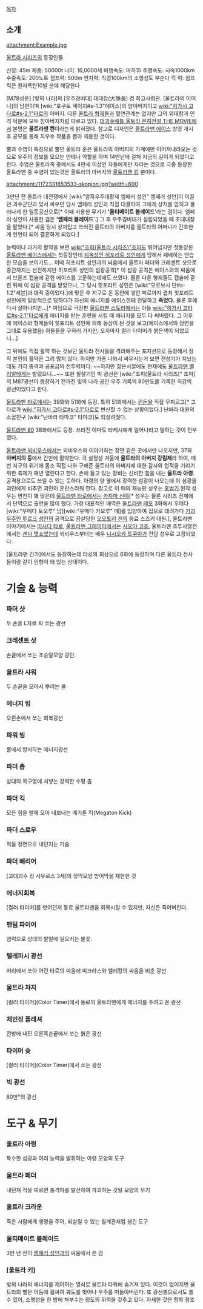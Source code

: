 [[목차]]

== 소개 ==

attachment:Example.jpg

[[울트라 시리즈]]의 등장인물.

신장: 45m
체중: 50000t
나이: 16,0000세
비행속도: 마하15
주행속도: 시속1000km
수중속도: 200노트
점프력: 500m
펀치력: 직경100km의 소행성도 부순다
킥 력: 점프킥은 원자폭탄10발 분에 해당한다

[M78성운] [빛의 나라]의 [우주경비대] 대대장(大隊長) 겸 최고사령관. [울트라의 어머니]의 남편이며 [wiki:"호쿠토 세이지#s-1.3"에이스]의 양아버지이고 [[wiki:"히가시 고타로#s-2.1"타로]]의 아버지. 다른 [[울트라 형제]]들과 혈연관계는 없지만 그의 위대함과 인격 덕분에 모두 친아버지처럼 따르고 있다. [[대괴수배틀 울트라 은하전설 THE MOVIE]]에서 본명은 '''울트라맨 켄'''이라는게 밝혀졌다. 참고로 디자인은 [[울트라맨 에이스]] 방영 개시 후 공모를 통해 최우수 작품을 뽑아 채용한 것이다.

뿔과 수염이 특징으로 뿔인 울트라 혼은 울트라의 아버지의 가계에만 이어져내려오는 것으로 우주의 정보를 모으는 안테나 역할을 하며 14만년에 걸쳐 지금의 길이가 되었다고 한다. 수염은 울트라족 중에서도 4만세 이상인 자들에게만 자라는 것으로 극중 등장한 울트라맨 중 수염이 있는것은 울트라의 아버지와 [[울트라맨 킹]] 뿐이다.

attachment:/1172331853533-skopion.jpg?width=600

3만년 전 울트라 대전쟁에서 [wiki:"암흑우주대황제 엠페러 성인" 엠페러 성인]이 이끌던 괴수군단과 맞서 싸우던 당시 엠페러 성인과 직접 대결하여 그에게 상처를 입히고 물러나게 한 일등공신으로[* 이때 사용한 무기가 ''''울티메이트 블레이드''''라는 검이다. 엠페러 성인이 사용한 검은 ''''엠페러 블레이드''''.] 그 후 우주경비대가 설립되었을 때 초대대장을 맡았다.[* 싸움 당시 상처입고 쓰러진 울트라의 아버지를 울트라의 어머니가 간호한 게 인연이 되어 결혼하게 되었다.]

능력이나 과거의 활약을 보면 [[wiki:"조피(울트라 시리즈)"조피]]도 뛰어넘지만 첫등장한 [[울트라맨 에이스]]에서는 첫등장인데 [[지옥성인 히포리트 성인]]에게 당해서 패배하는 안습한 모습을 보이기도... 이때 히포리트 성인과의 싸움에서 울트라 페더와 크레센트 샷으로 중간까지는 선전하지만 히포리트 성인의 섬광공격[* 이 섬광 공격은 에이스와의 싸움에서 브론즈 캡슐에 갇힌 에이스를 고문하는데에도 쓰였다. 물론 다른 형제들도 캡슐에 갇힌 뒤에 이 섬광 공격을 받았으나, 그 당시 힛포리트 성인은 [wiki:"모로보시 단#s-1.2"세븐]과 대적 중이었다.]에 맞은 후 지구로 온 동안에 쌓인 피로까지 겹쳐 힛포리트 성인에게 일방적으로 당하다가 자신의 에너지를 에이스한테 전달하고 '''죽었다.''' 물론 후에 다시 살아나지만...[* 여담으로 극장판 [[울트라맨 스토리]]에서는 아들 [[wiki:"히가시 고타로#s-2.1"타로]]에게 에너지를 받는 훈련을 시킬 때 에너지를 모두 다 써버렸다. 그 이후에 에이스와 형제들이 힛포리트 성인에 의해 동상이 된 것을 보고(에이스에서의 장면을 그대로 유용했음) 아들들을 구하러 가지만, 오자마자 컬러 타이머가 붉은색이 되었으니...]

그 뒤에도 직접 활약 하는 것보단 울트라 전사들을 격려해주는 포지션으로 등장해서 정작 본인의 활약은 그리 많지 않다. 하지만 가끔 나와서 싸우시는거 보면 전성기가 지났는데도 가히 충격과 공포급의 전투력이다. ~~하지만 젊은시절에도 현재에도 [[울트라맨 벨리알]]에게는 발렸으니...~~ 또한 필살기인 빅 광선은 [wiki:"조피(울트라 시리즈)" 조피]의 M87광선이 등장하기 전까진 빛의 나라 공인 우주 기록의 80만도를 기록한 최강의 광선이었다고 한다.

[[울트라맨 타로]]에서는 39화와 51화에 등장. 특히 51화에서는 [[린돈]]을 직접 무찌르고[* 고타로가 [[wiki:"히가시 고타로#s-2.1"타로]]로 변신할 수 없는 상황이었다.] 난바라 대원의 소꿉친구 [wiki:"난바라 타마코" 타마코]도 되살려줬다.

[[울트라맨 80]] 38화에서도 등장. 쓰러진 야마토 타케시에게 일어나라고 말하는 것이 전부였다.

[[울트라맨 뫼비우스]]에서는 뫼비우스와 이야기하는 장면 같은 곳에서만 나오지만, 37화 '''아버지의 등'''에서 간만에 활약한다. 극 설정상 겨울에 '''울트라의 아버지 강림제'''라 하여, 매번 지구의 위기에 몸소 직접 나와 구해준 울트라의 아버지에 대한 감사와 업적을 기리기 위한 축제가 매년 열린다고 한다. 손에 들고 있는 장비는 신비한 힘을 내는 '''울트라 아령'''. 공격용으로도 쓰일 수 있는 듯하다. 아령의 양 옆에서 강력한 섬광이 나오는데 이 섬광을 괴인에게 비추면 괴인이 혼란스러워 한다. 참고로 이 때의 재능판 성우는 [[홍범기]].원작 성우는 변천이 꽤 많은데 [[울트라맨 타로]]에서는 [[카지마 신야]][* 성우는 물론 시리즈 전체에서 단역으로 출연을 많이 했다. 가장 대표적인 배역은 [[울트라맨 레오]] 3화에서 우메다 [wiki:"우메다 토오루" 남][wiki:"우메다 카오루" 매]를 입양하여 집으로 데려가다 [[기괴우주인 투르크 성인]]의 공격으로 끔살당한 [[오오토리 겐]]의 동료 스즈키 대원.], 울트라맨 이야기에서는 [[이시다 타로]], [[울트라맨 그래피티]]에서는 [[시오야 코조]], 울트라맨 초투사열전에서는 [[겐다 텟쇼]]였는데 뫼비우스부터는 배우 [[니시오카 토쿠마]]가 전담 성우로 고정되었다.
 
[울트라맨 긴가]에서도 등장하는데 타로의 회상으로 6화에 등장하며 다른 울트라 전사들이랑 같이 인형이 돼 있는 상태이다.

= 기술 & 능력 =
=== 파더 샷 ===
두 손을 L자로 짜 쏘는 광선

=== 크레센트 샷 ===
손끝에서 쏘는 초승달모양 광탄. 

=== 울트라 샤워 ===
두 손끝을 모아서 뿌리는 물

=== 에너지 빔 ===
오른손에서 쏘는 회복광선

=== 파워 빔 ===
뿔에서 방사하는 에너지광선

=== 파더 촙 ===
상대의 목구멍에 처넣는 강력한 수평 촙

=== 파더 킥 ===
모든 힘을 발에 모아 내보내는 메가톤 킥(Megaton Kick)

=== 파더 스로우 ===
적을 정면으로 내던지는 기술

=== 파더 배리어 ===
[고대괴수 킹 사우르스 3세]의 장막모양 방어막을 재현한 것

=== 에너지회복 ===
[컬러 타이머]를 벗어던져 동료 울트라맨을 회복시킬 수 있지만, 자신은 죽어버린다. 

=== 팬텀 파이어 ===
염력으로 상대의 발밑에 일으키는 불꽃. 

=== 텔레파시 광선 ===
머리에서 쏘아 어린 타로의 마음에 미크라스와 엘레킹의 싸움을 비춘 광선

=== 울트라 차지 ===
[컬러 타이머](Color Timer)에서 동료의 울트라맨에게 에너지를 주려고 쏜 광선

=== 체인징 플래셔 ===
전방에 내민 오른쪽손끝에서 쏘는 붉은 광선

=== 타이머 슛 ===
[컬러 타이머](Color Timer)에서 쏘는 광선

=== 빅 광선 ===
80만°의 광선
= 도구 & 무기 =
=== 울트라 아령 ===
특수한 섬광과 여러 능력을 발휘하는 아령 모양의 도구
                            
=== 울트라 페더 ===
내던져 적을 찌르면 충격파를 발산하여 파괴하는 깃털 모양의 무기
                            
=== 울트라 크라운 ===
죽은 사람에게 생명을 주어, 되살릴 수 있는 월계관처럼 생긴 도구 

=== 울티메이트 블레이드 ===
3만 년 전의 [[엠페러 성인]]과의 싸움에서 쓴 검

=== [울트라 키] ===
빛의 나라의 에너지를 제어하는 열쇠로 울트라 타워에 숨겨져 있다. 이것이 없어지면 울트라의 별은 어둠에 휩싸여 궤도를 벗어나 우주를 떠돌아버린다. 또 광선총으로서도 쓸 수 있어, 소행성을 한 방에 쳐부수는 정도의 위력을 갖추고 있다. 자세한 것은 항목 참조
